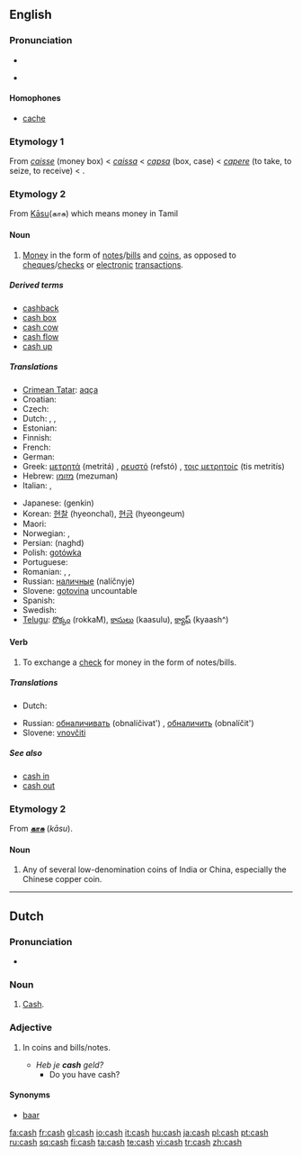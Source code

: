 ==English==

===Pronunciation===
* {{IPA|/kæʃ/}}
* {{audio|en-us-cash.ogg|Audio (US)}}
*: {{rhymes|æʃ}}

====Homophones====
* [[cache]]

===Etymology 1===
From {{MF.}} ''[[caisse]]'' (money box) < {{Pr.}} ''[[caissa]]'' < {{L.}} ''[[capsa]]'' (box, case) < ''[[capere]]'' (to take, to seize, to receive) < {{proto|Indo-European|kap-|to grasp}}.

===Etymology 2===
From [[Kāsu]](காசு) which means money in Tamil

====Noun====
{{en-noun|-}}

# [[money|Money]] in the form of [[note]]s/[[bill]]s and [[coin]]s, as opposed to [[cheque]]s/[[check]]s or [[electronic]] [[transaction]]s.

=====Derived terms=====
* [[cashback]]
* [[cash box]]
* [[cash cow]]
* [[cash flow]]
* [[cash up]]

=====Translations=====
{{trans-top|money in the form of notes/bills and coins}}
* [[Crimean Tatar]]: [[aqça]]
* Croatian: {{t-|hr|gotovina|f}}
* Czech: {{t-|cs|hotovost|f}}
* Dutch: {{t|nl|contanten|p}}, {{t-|nl|cash|m}}, {{t+|nl|baar}} {{t+|nl|geld|n}}
* Estonian: {{t-|et|sularaha}}
* Finnish: {{t-|fi|käteinen}}
* French: {{t-|fr|espèces|f|p}}
* German: {{t+|de|Bargeld|n}}
* Greek: [[μετρητά]] (metritá) {{n|p}}, [[ρευστό]] (refstó) {{n}}, [[τοις μετρητοίς]] (tis metritís)
* Hebrew: [[מזומן]] (mezuman) {{m}}
* Italian: {{t+|it|contanti|m|p}}, {{t-|it|liquidi|m|p}}
{{trans-mid}}
* Japanese: {{t+|ja|現金|sc=JAchar}} (genkin)
* Korean: [[현찰]] (hyeonchal), [[현금]] (hyeongeum)
* Maori: {{t-|mi|moni|xs=Maori}}
* Norwegian: {{t-|no|kontanter|p}}, {{t-|no|penger|p}}
* Persian: {{FAchar|[[نقد]]}} (naghd)
* Polish: [[gotówka]] {{f}}
* Portuguese: {{t+|pt|dinheiro|m}}
* Romanian: {{t-|ro|numerar|n}}, {{t-|ro|bani lichizi|m}}, {{t-|ro|bani gheaţă|m}}
* Russian: [[наличные]] (nalíčnyje) {{m|p}}
* Slovene: [[gotovina]] {{f}}  uncountable
* Spanish: {{t+|es|efectivo|m}}
* Swedish: {{t-|sv|kontanter|c}}
* [[Telugu]]: [[రొక్కం]] (rokkaM), [[కాసులు]] (kaasulu), [[క్యాష్]] (kyaash^)
{{trans-bottom}}

====Verb====
{{en-verb|cash|es}}

# To exchange a [[check]] for money in the form of notes/bills.

=====Translations=====
{{trans-top|exchange a check for money}}
* Dutch: {{t+|nl|innen}}
{{trans-mid}}
* Russian: [[обналичивать]] (obnalíčivat') {{impf}}, [[обналичить]] (obnalíčit') {{pf}}
* Slovene: [[vnovčiti]]
{{trans-bottom}}

=====See also=====
* [[cash in]]
* [[cash out]]

===Etymology 2===
From {{Tamil.}} '''[[காசு]]''' (''kāsu'').

====Noun====
{{en-noun|cash}}

# Any of several low-denomination coins of India or China, especially the Chinese copper coin.

----

==Dutch==

===Pronunciation===
* {{IPA|/kæʃ/}}

===Noun===
{{nl-noun2|m|g2=f|-|-}}

# [[#English|Cash]].

===Adjective===
{{nl-adj|infl=cash|-|-|-}}

# {{context|of money|lang=nl}} In coins and bills/notes.
#* ''Heb je '''cash''' geld?''
#** Do you have cash?

====Synonyms====
* [[baar#Dutch|baar]]

[[fa:cash]]
[[fr:cash]]
[[gl:cash]]
[[io:cash]]
[[it:cash]]
[[hu:cash]]
[[ja:cash]]
[[pl:cash]]
[[pt:cash]]
[[ru:cash]]
[[sq:cash]]
[[fi:cash]]
[[ta:cash]]
[[te:cash]]
[[vi:cash]]
[[tr:cash]]
[[zh:cash]]